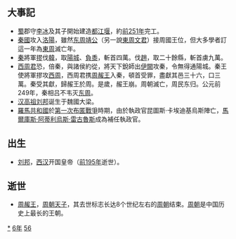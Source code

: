 {{yearTOC|-256|[[周赧王|周赧王]]五十九年 [[魯頃公|魯頃公]]二十四年 [[齊王建|齊王建]]九年 [[趙孝成王|趙孝成王]]十年 [[魏安僖王|魏安僖王]]二十一年 [[韓桓惠王|韓桓惠王]]十七年 [[秦昭襄王|秦昭襄王]]五十一年 [[楚考烈王|楚考烈王]]七年 [[衛懷君|衛懷君]]三十七年 [[燕孝王|燕孝王]]二年}}

== 大事記 ==
*[[蜀|蜀]]郡守[[李冰|李冰]]及其子開始建造[[都江堰|都江堰]]，約[[前251年|前251年]]完工。
*[[秦國|秦國]]攻入[[洛陽|洛陽]]，雖然[[东周靖公|东周靖公]]（另一說[[東周文君|東周文君]]）接周國王位，但大多學者訂這一年為[[東周|東周]]滅亡年。
*[[秦|秦]]將軍[[摎|摎]]伐[[韩国_(战国)|韓]]，取[[陽城|陽城]]、[[負黍|負黍]]，斬首四萬。伐[[趙|趙]]，取二十餘縣，斬首虜九萬。
*[[西周文公|西周君]]恐，倍秦，與諸侯約從，將天下銳師出[[伊闕|伊闕]]攻秦，令無得通陽城。秦王使將軍摎攻[[西周国|西周]]，西周君携[[周赧王|周赧王]]入秦，頓首受罪，盡獻其邑三十六，口三萬。秦受其獻，歸赧王於周。是歲，赧王崩。周朝滅亡，周民东归。公元前249年，秦相吕不韦灭[[东周|东周]]。
*[[汉高祖|汉高祖]][[刘邦|刘邦]]诞生于魏國大梁。
*[[羅馬共和國|羅馬共和國]]於[[第一次布匿戰爭|第一次布匿戰爭]]時期，由於執政官昆圖斯·卡埃迪基烏斯陣亡，[[馬爾庫斯·阿蒂利烏斯·雷古魯斯|馬爾庫斯·阿蒂利烏斯·雷古魯斯]]成為補任執政官。

== 出生 ==
*[[刘邦|刘邦]]，[[西汉|西汉]]开国皇帝（[[前195年|前195年]]逝世）。

== 逝世 ==
{{Wikisource year mention}}
*[[周赧王|周赧王]]，[[周朝君主列表|周朝天子]]，其去世标志长达8个世纪左右的[[周朝|周朝]]结束。[[周朝|周朝]]是中国历史上最长的王朝。

[[Category:前256年|*]]
[[Category:前250年代|6年]]
[[Category:前3世纪各年|56]]
